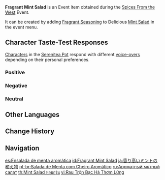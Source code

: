 {{Item Infobox
|id           = 101719
|image        = Item Fragrant Mint Salad.png
|type         = Consumables
|group2       = Event Items
|invCategory  = Precious Items
|group        = Fragrant Dishes
|quality      = 2
|description  = A delicious dish with some extra seasoning! It gives off a titillating aroma... But whose tastes will this dish suit? Invite your friends, invite your pals &mdash; get them to try this new dish!
|source1      = [[Spices From the West]] Event
|event        = Spices From the West
|related_item = Mint Salad
|related_type = Variant
}}
'''Fragrant Mint Salad''' is an Event Item obtained during the [[Spices From the West]] Event.

It can be created by adding [[Fragrant Seasoning]] to Delicious [[Mint Salad]] in the event menu.

==Character Taste-Test Responses==
[[Characters]] in the [[Serenitea Pot]] respond with different [[Spices From the West/Voice-Overs|voice-overs]] depending on their personal preferences.

===Positive===
{{Card List|Barbara,Diona,Kaeya,Mona,Qiqi,Xiangling,Xinyan,Yelan}}

===Negative===
{{Card List|Amber,Beidou,Bennett,Chongyun,Diluc,Gorou,Hu Tao,Kaedehara Kazuha,Keqing,Razor,Rosaria,Sayu,Shenhe,Yae Miko,Yanfei}}

===Neutral===
{{Card List|Albedo,Arataki Itto,Eula,Fischl,Ganyu,Jean,Kamisato Ayaka,Kamisato Ayato,Klee,Kujou Sara,Lisa,Ningguang,Noelle,Raiden Shogun,Sangonomiya Kokomi,Sucrose,Tartaglia,Thoma,Venti,Xiao,Xingqiu,Yoimiya,Yun Jin,Zhongli}}

==Other Languages==
{{Other Languages
|default_hidden = 1
|en      = Fragrant Mint Salad
|zhs     = 香气四溢的凉拌薄荷
|zhs_rm  = Xiāngqìsìyì de Liángbàn Bòhé
|zht     = 香氣四溢的涼拌薄荷
|zht_rm  = Xiāngqìsìyì de Liángbàn Bòhé
|ja      = 香り高いミントの和え物
|ja_rm   = Kaoritakai Minto no Aemono
|ko      = 향기로운 민트냉채
|es      = Ensalada de menta aromática
|fr      = Salade de menthe froide (parfumée)
|ru      = Ароматный мятный салат
|th      = Mint Salad หอมกรุ่น
|th_rm   = Mint Salad Hom Krun
|vi      = Rau Trộn Bạc Hà Thơm Lừng
|de      = Duftender Minzsalat
|id      = Fragrant Mint Salad
|pt      = Salada de Menta com Cheiro Aromático
}}

==Change History==
{{Change History|2.6}}

==Navigation==
{{Precious Navbox|Item}}

[[es:Ensalada de menta aromática]]
[[id:Fragrant Mint Salad]]
[[ja:香り高いミントの和え物]]
[[pt-br:Salada de Menta com Cheiro Aromático]]
[[ru:Ароматный мятный салат]]
[[th:Mint Salad หอมกรุ่น]]
[[vi:Rau Trộn Bạc Hà Thơm Lừng]]